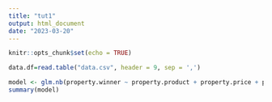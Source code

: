 ---
title: "tut1"
output: html_document
date: "2023-03-20"
---

```{r setup, include=FALSE}
knitr::opts_chunk$set(echo = TRUE)
```

```{r}
data.df=read.table("data.csv", header = 9, sep = ',')
```

```{r}
model <- glm.nb(property.winner ~ property.product + property.price + process.b1.capacity + process.b2.capacity + process.b3.capacity + process.b4.capacity, data = data.df)
summary(model)
```